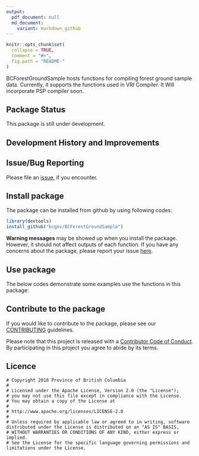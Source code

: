---
output:
  pdf_document: null
  md_document:
    variant: markdown_github
---

<!-- README.md is generated from README.Rmd. Please edit that file -->

```{r, echo = FALSE}
knitr::opts_chunk$set(
  collapse = TRUE,
  comment = "#>",
  fig.path = "README-"
)
```

BCForestGroundSample hosts functions for compiling forest ground sample data. Currently, it supports the functions used in VRI Compiler. It Will incorporate PSP compiler soon.   

## Package Status

This package is still under development.

## Development History and Improvements



## Issue/Bug Reporting

Please file an [issue](https://github.com/bcgov/BCForestGroundSample/issues/), if you encounter. 




## Install package
The package can be installed from github by using following codes:

```{r eval=FALSE}
library(devtools)
install_github("bcgov/BCForestGroundSample")
```
**Warning messages** may be showed up when you install the package. However, it should not affect outputs of each function. If you have any concerns about the package, please report your issue [here](https://github.com/bcgov/BCForestGroundSample/issues).


## Use package

The below codes demonstrate some examples use the functions in this package:


## Contribute to the package
If you would like to contribute to the package, please see our [CONTRIBUTING](https://github.com/bcgov/BCForestGroundSample/blob/master/CONTRIBUTING.md) guidelines.

Please note that this project is released with a [Contributor Code of Conduct](https://github.com/bcgov/BCForestGroundSample/blob/master/CODE_OF_CONDUCT.md). By participating in this project you agree to abide by its terms.


## Licence
    # Copyright 2018 Province of British Columbia
    # 
    # Licensed under the Apache License, Version 2.0 (the "License");
    # you may not use this file except in compliance with the License.
    # You may obtain a copy of the License at
    # 
    # http://www.apache.org/licenses/LICENSE-2.0
    # 
    # Unless required by applicable law or agreed to in writing, software distributed under the License is distributed on an "AS IS" BASIS,
    # WITHOUT WARRANTIES OR CONDITIONS OF ANY KIND, either express or implied.
    # See the License for the specific language governing permissions and limitations under the License.
